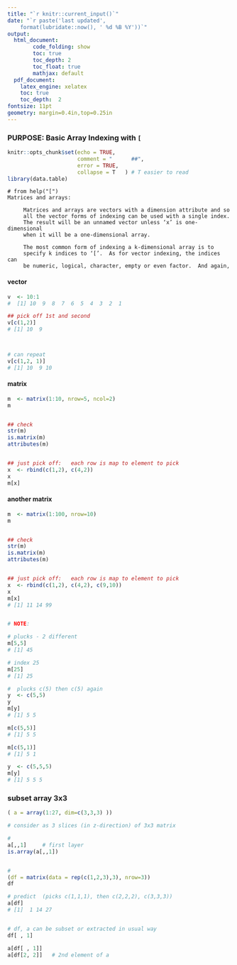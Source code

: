 ```yaml
---
title: "`r knitr::current_input()`"
date: "`r paste('last updated', 
    format(lubridate::now(), ' %d %B %Y'))`"
output:   
  html_document:  
        code_folding: show
        toc: true 
        toc_depth: 2
        toc_float: true
        mathjax: default
  pdf_document:   
    latex_engine: xelatex  
    toc: true
    toc_depth:  2   
fontsize: 11pt   
geometry: margin=0.4in,top=0.25in   
---
```



###	PURPOSE:   Basic Array Indexing with `[`

```r
knitr::opts_chunk$set(echo = TRUE,
                      comment = "      ##",
                      error = TRUE,
                      collapse = T   ) # T easier to read
library(data.table)
```

```
# from help("[")
Matrices and arrays:

     Matrices and arrays are vectors with a dimension attribute and so
     all the vector forms of indexing can be used with a single index.
     The result will be an unnamed vector unless ‘x’ is one-dimensional
     when it will be a one-dimensional array.

     The most common form of indexing a k-dimensional array is to
     specify k indices to ‘[’.  As for vector indexing, the indices can
     be numeric, logical, character, empty or even factor.  And again,

```

#### vector
```r
v  <- 10:1
#  [1] 10  9  8  7  6  5  4  3  2  1

## pick off 1st and second
v[c(1,2)]
# [1] 10  9



# can repeat
v[c(1,2, 1)]
# [1] 10  9 10

```

#### matrix

```r
m  <- matrix(1:10, nrow=5, ncol=2)
m


## check
str(m)
is.matrix(m)
attributes(m)


## just pick off:   each row is map to element to pick
x  <- rbind(c(1,2), c(4,2))
x
m[x]
```

#### another matrix
```r

m  <- matrix(1:100, nrow=10)
m


## check
str(m)
is.matrix(m)
attributes(m)


## just pick off:   each row is map to element to pick
x  <- rbind(c(1,2), c(4,2), c(9,10))
x
m[x]
# [1] 11 14 99


# NOTE:

# plucks - 2 different
m[5,5]
# [1] 45

# index 25 
m[25]
# [1] 25

#  plucks c(5) then c(5) again
y  <- c(5,5)
y
m[y]
# [1] 5 5

m[c(5,5)]
# [1] 5 5

m[c(5,1)]
# [1] 5 1

y  <- c(5,5,5)
m[y]
# [1] 5 5 5

```

### subset array 3x3
```r

( a = array(1:27, dim=c(3,3,3) ))

# consider as 3 slices (in z-direction) of 3x3 matrix

# 
a[,,1]     # first layer
is.array(a[,,1])


#
(df = matrix(data = rep(c(1,2,3),3), nrow=3))
df

# predict  (picks c(1,1,1), then c(2,2,2), c(3,3,3))
a[df]
# [1]  1 14 27


# df, a can be subset or extracted in usual way
df[ , 1]

a[df[ , 1]]
a[df[2, 2]]   # 2nd element of a

```



